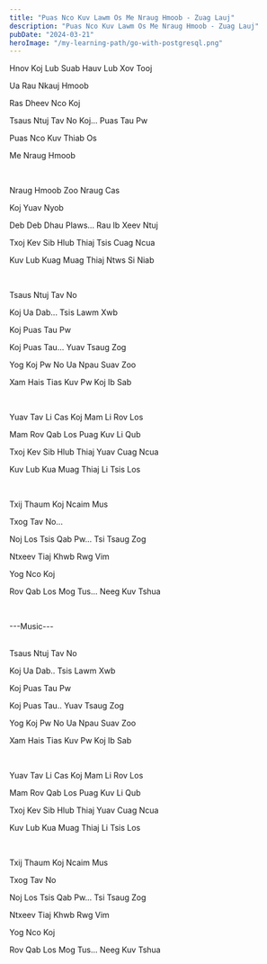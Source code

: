 ```yaml
---
title: "Puas Nco Kuv Lawm Os Me Nraug Hmoob - Zuag Lauj"
description: "Puas Nco Kuv Lawm Os Me Nraug Hmoob - Zuag Lauj"
pubDate: "2024-03-21"
heroImage: "/my-learning-path/go-with-postgresql.png"
---
```


Hnov Koj Lub Suab Hauv Lub Xov Tooj

Ua Rau Nkauj Hmoob

Ras Dheev Nco Koj

Tsaus Ntuj Tav No Koj... Puas Tau Pw

Puas Nco Kuv Thiab Os

Me Nraug Hmoob

<br />

Nraug Hmoob Zoo Nraug Cas

Koj Yuav Nyob

Deb Deb Dhau Plaws... Rau Ib Xeev Ntuj

Txoj Kev Sib Hlub Thiaj Tsis Cuag Ncua

Kuv Lub Kuag Muag Thiaj Ntws Si Niab

<br />

Tsaus Ntuj Tav No

Koj Ua Dab... Tsis Lawm Xwb

Koj Puas Tau Pw

Koj Puas Tau... Yuav Tsaug Zog

Yog Koj Pw No Ua Npau Suav Zoo

Xam Hais Tias Kuv Pw Koj Ib Sab

<br />

Yuav Tav Li Cas Koj Mam Li Rov Los

Mam Rov Qab Los Puag Kuv Li Qub

Txoj Kev Sib Hlub Thiaj Yuav Cuag Ncua

Kuv Lub Kua Muag Thiaj Li Tsis Los

<br />

Txij Thaum Koj Ncaim Mus

Txog Tav No...

Noj Los Tsis Qab Pw... Tsi Tsaug Zog

Ntxeev Tiaj Khwb Rwg Vim

Yog Nco Koj

Rov Qab Los Mog Tus... Neeg Kuv Tshua

<br />

---Music---

<br />
Tsaus Ntuj Tav No

Koj Ua Dab.. Tsis Lawm Xwb

Koj Puas Tau Pw

Koj Puas Tau.. Yuav Tsaug Zog

Yog Koj Pw No Ua Npau Suav Zoo

Xam Hais Tias Kuv Pw Koj Ib Sab

<br />

Yuav Tav Li Cas Koj Mam Li Rov Los

Mam Rov Qab Los Puag Kuv Li Qub

Txoj Kev Sib Hlub Thiaj Yuav Cuag Ncua

Kuv Lub Kua Muag Thiaj Li Tsis Los

<br />

Txij Thaum Koj Ncaim Mus

Txog Tav No

Noj Los Tsis Qab Pw... Tsi Tsaug Zog

Ntxeev Tiaj Khwb Rwg Vim

Yog Nco Koj

Rov Qab Los Mog Tus... Neeg Kuv Tshua
